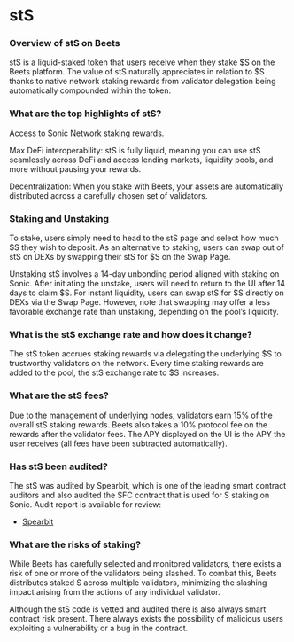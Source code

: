# stS

### Overview of stS on Beets

stS is a liquid-staked token that users receive when they stake $S on the Beets platform. The value of stS naturally appreciates in relation to $S thanks to native network staking rewards from validator delegation being automatically compounded within the token.

### What are the top highlights of stS?

Access to Sonic Network staking rewards.

Max DeFi interoperability: stS is fully liquid, meaning you can use stS seamlessly across DeFi and access lending markets, liquidity pools, and more without pausing your rewards.

Decentralization: When you stake with Beets, your assets are automatically distributed across a carefully chosen set of validators.

### Staking and Unstaking

To stake, users simply need to head to the stS page and select how much $S they wish to deposit. As an alternative to staking, users can swap out of stS on DEXs by swapping their stS for $S on the Swap Page.

Unstaking stS involves a 14-day unbonding period aligned with staking on Sonic. After initiating the unstake, users will need to return to the UI after 14 days to claim $S. For instant liquidity, users can swap stS for $S directly on DEXs via the Swap Page. However, note that swapping may offer a less favorable exchange rate than unstaking, depending on the pool’s liquidity.

### What is the stS exchange rate and how does it change?

The stS token accrues staking rewards via delegating the underlying $S to trustworthy validators on the network. Every time staking rewards are added to the pool, the stS exchange rate to $S increases.
### What are the stS fees?

Due to the management of underlying nodes, validators earn 15% of the overall stS staking rewards. Beets also takes a 10% protocol fee on the rewards after the validator fees. The APY displayed on the UI is the APY the user receives (all fees have been subtracted automatically).

### Has stS been audited?

The stS was audited by Spearbit,  which is one of the leading smart contract auditors and also audited the SFC contract that is used for S staking on Sonic. Audit report is available for review:

-   [Spearbit](https://github.com/spearbit/portfolio/blob/master/pdfs/Beethoven-Sonic-Staking-Spearbit-Security-Review-December-2024.pdf)


### What are the risks of staking?

While Beets has carefully selected and monitored validators, there exists a risk of one or more of the validators being slashed. To combat this, Beets distributes staked S across multiple validators, minimizing the slashing impact arising from the actions of any individual validator.

Although the stS code is vetted and audited there is also always smart contract risk present. There always exists the possibility of malicious users exploiting a vulnerability or a bug in the contract.
